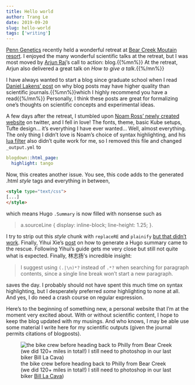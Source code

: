 ```yaml
---
title: Hello world
author: Trang Le
date: 2019-09-20
slug: hello-world
tags: ['writing']
---
```


[Penn Genetics](https://www.med.upenn.edu/genetics/) recently held a wonderful retreat at [Bear Creek Moutain resort](https://www.bcmountainresort.com/).
I enjoyed the many wonderful scientific talks at the retreat, but I was most moved by [Arjun Raj](http://rajlaboratory.blogspot.com/)'s call to action: blog.{{%mn%}} At the retreat, Arjun also delivered a great talk on *How to give a talk*.{{%/mn%}}

I have always wanted to start a blog since graduate school when I read [Daniel Lakens' post](http://daniellakens.blogspot.com/2017/04/five-reasons-blog-posts-are-of-higher.html) on why blog posts may have higher quality than scientific journals.{{%mn%}}which I highly recommend you have a read{{%/mn%}}
Personally, I think these posts are great for formalizing one's thoughts on scientific concepts and experimental ideas.

A few days after the retreat, I stumbled upon [Noam Ross' newly created  website](http://noamross.net/) on twitter, and I fell in love!
The fonts, theme, basic Kube setups, Tufte design... it's everything I have ever wanted...
Well, almost everything.
The only thing I didn't love is Noam's choice of syntax highlighting, and his [lua filter](https://github.com/noamross/noamross.net/blob/5196414a79b7b1d64914a0a627c9fb5104656253/scripts/syntax-highlight-hugo.lua) also didn't quite work for me, so I removed this file and changed `_output.yml` to

```yaml
blogdown::html_page:
  highlight: tango
```

Now, this creates another issue.
You see, this code adds to the generated .html *style* tags and everything in between, 
```html
<style type="text/css">
[...]
</style>
```
which means Hugo `.Summary` is now filled with nonsense such as 

> a.sourceLine { display: inline-block; line-height: 1.25; }.

I try to strip out this *style* chunk with `replaceRE` and `plainify` [but that didn't work](https://github.com/gohugoio/hugo/issues/3235).
Finally, Yihui Xie's [post](https://yihui.name/en/2017/08/hugo-post-summary/#fn:Why-Scratch-Beca) on how to generate a Hugo summary came to the rescue.
Following Yihui's guide gets me very close but still not quite what is expected.
Finally, 林志扬's incredible insight:

> I suggest using `(.|\n)*?` instead of `.*?` when searching for paragraph contents, since a single line break won't start a new paragraph.

saves the day.
I probably should not have spent this much time on syntax highlighting, but I desperately preferred *some* highlighting to none at all.
And yes, I do need a crash course on regular expression.

Here's to the beginning of something new, a personal website that I'm at the moment very excited about.
With or without scientific content, I hope to keep the blog updated with my musings.
And who knows, I may be able use some material I write here for my scientific outputs (given the journal permits citations of blogposts).

![the bike crew before heading back to Philly from Bear Creek (we did 120+ miles in total!) I still need to photoshop in our last biker [Bill La Cava](http://williamlacava.com/))](bike-crew.jpg)


